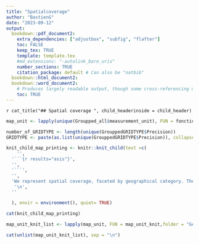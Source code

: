 ```yaml
---
title: "Spatialcoverage"
author: "BastienG"
date: "2023-09-12"
output:
  bookdown::pdf_document2:
    extra_dependencies: ["adjustbox", "subfig", "flafter"]
    toc: FALSE
    keep_tex: TRUE
    template: template.tex
    #md_extensions: "-autolink_bare_uris"
    number_sections: TRUE
    citation_package: default # Can also be "natbib"
  bookdown::html_document2:
  bookdown::word_document2: 
    # Produces largely readable output, though some cross-referencing may fail. Useful for collaboration.
    toc: TRUE
---
```


\clearpage

`r cat_title("## Spatial coverage ", child_headerinside = child_header)`


```r

map_unit <- lapply(unique(Groupped_all$measurement_unit), FUN = fonction_empreinte_spatiale,  initial_dataset = init, final_dataset = final, titre_1 = titre_1, titre_2 = titre_2)


```

```r

number_of_GRIDTYPE <- length(unique(GrouppedGRIDTYPE$Precision))
GRIDTYPE <- paste(as.list(unique(GrouppedGRIDTYPE$Precision)), collapse = " ; ")

```

```r
knit_child_map_printing <- knitr::knit_child(text =c(
    '',
  '```{r results="asis"}', 
  '',
  '```',
  '',
  'We represent spatial coverage, faceted by geographical category. The geographical category depends on the area of the geographic polygon. In this case there are `r number_of_GRIDTYPE` categories which are `r GRIDTYPE`.', 
   '\n',
  ''

  ), envir = environment(), quiet= TRUE)
```

```r
cat(knit_child_map_printing)
```

```r
map_unit_knit_list <- lapply(map_unit, FUN = map_unit_knit,folder = "Geodistrib", find_and_print = outputonly )
```


```r

cat(unlist(map_unit_knit_list), sep = "\n")

```
